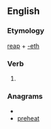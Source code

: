 ==English==

===Etymology===
[[reap]] + [[-eth]]

===Verb===
{{infl|en|verb form}}

# {{archaic third-person singular of|reap}}

===Anagrams===
* {{alphagram|aeehprt}}
* [[preheat#English|preheat]]